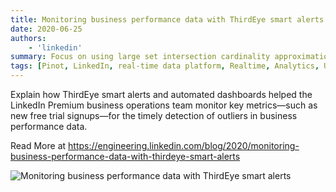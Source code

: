 ```yaml
---
title: Monitoring business performance data with ThirdEye smart alerts
date: 2020-06-25
authors:
    - 'linkedin'
summary: Focus on using large set intersection cardinality approximations with Apache Pinot and Theta Sketches, which allow us to efficiently figure out the unique size of a targeted audience when factoring in multiple criteria of an advertising campaign.
tags: [Pinot, LinkedIn, real-time data platform, Realtime, Analytics, User-Facing Analytics]
---
```


Explain how ThirdEye smart alerts and automated dashboards helped the LinkedIn Premium business operations team monitor key metrics—such as new free trial signups—for the timely detection of outliers in business performance data.

Read More at https://engineering.linkedin.com/blog/2020/monitoring-business-performance-data-with-thirdeye-smart-alerts

![Monitoring business performance data with ThirdEye smart alerts](https://content.linkedin.com/content/dam/engineering/site-assets/images/blog/posts/2020/06/thirdeye_business_performance-3.png)
